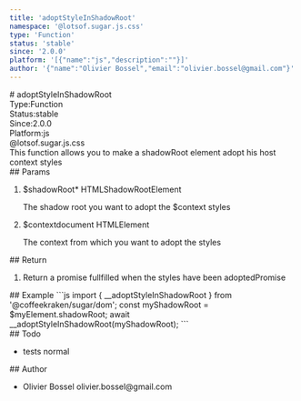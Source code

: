 ```yaml
---
title: 'adoptStyleInShadowRoot'
namespace: '@lotsof.sugar.js.css'
type: 'Function'
status: 'stable'
since: '2.0.0'
platform: '[{"name":"js","description":""}]'
author: '{"name":"Olivier Bossel","email":"olivier.bossel@gmail.com"}'
---
```

<div class="docmap-mdx">
# adoptStyleInShadowRoot
<div class="_metas">
<div class="_type"><span class="_type-label">Type:</span><span class="_type-value">Function</span></div>
<div class="_status"><span class="_status-label">Status:</span><span class="_status-value -stable">stable</span></div>
<div class="_since"><span class="_since-label">Since:</span><span class="_since-value">2.0.0</span></div>
<div class="_platform"><span class="_platform-label">Platform:</span><span class="_platform-value">js</span></div>
</div>
<div class="_namespace">@lotsof.sugar.js.css</div>
<div class="_description">
This function allows you to make a shadowRoot element adopt his host context styles
</div>
<div class="_params">
## Params
<ol class="_list">
<li class="_item">
<span class="_name">$shadowRoot<span class="_required">*</span></span><span class="_default"></span> <span class="_type">HTMLShadowRootElement</span>
<p class="_description">The shadow root you want to adopt the &dollar;context styles</p>
</li>
<li class="_item">
<span class="_name">$context</span><span class="_default">document</span> <span class="_type">HTMLElement</span>
<p class="_description">The context from which you want to adopt the styles</p>
</li>
</ol>
</div>
<div class="_return">
## Return
<ol class="_list">
<li class="_item">
<span class="_description">Return a promise fullfilled when the styles have been adopted</span><span class="_default"></span><span class="_type">Promise</span>
</li>
</ol>
</div>
<div class="_examples">
## Example
```js
import { __adoptStyleInShadowRoot } from '@coffeekraken/sugar/dom';
const myShadowRoot = $myElement.shadowRoot;
await __adoptStyleInShadowRoot(myShadowRoot);
```
</div>
<div class="_todo">
## Todo
<ul class="_list">
<li class="_item">
<span class="_description">tests</span>
<span class="_priority -normal">normal</span>
</li>
</ul>
</div>
<div class="_author">
## Author
<ul class="_list">
<li class="_item">
<span class="_name">Olivier Bossel</span>
<span class="_email">olivier.bossel@gmail.com</span>
</li>
</ul>
</div>
</div>